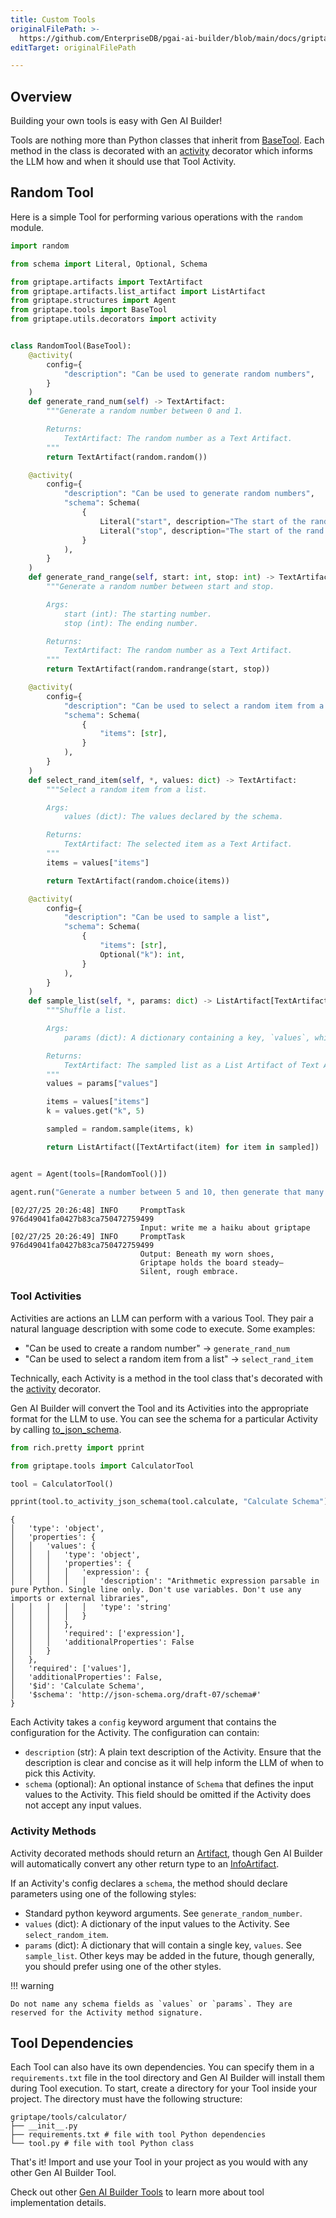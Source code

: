 ```yaml
---
title: Custom Tools
originalFilePath: >-
  https://github.com/EnterpriseDB/pgai-ai-builder/blob/main/docs/griptape-framework/tools/custom-tools/index.md
editTarget: originalFilePath

---
```


## Overview

Building your own tools is easy with Gen AI Builder!

Tools are nothing more than Python classes that inherit from [BaseTool](../../reference/tools/base_tool.mdx).
Each method in the class is decorated with an [activity](../../reference/utils/decorators.mdx#griptape.utils.decorators.activity) decorator which informs the LLM how and when it should use that Tool Activity.

## Random Tool

Here is a simple Tool for performing various operations with the `random` module.

<TabContainer>
<Tab title="Code">

```python
import random

from schema import Literal, Optional, Schema

from griptape.artifacts import TextArtifact
from griptape.artifacts.list_artifact import ListArtifact
from griptape.structures import Agent
from griptape.tools import BaseTool
from griptape.utils.decorators import activity


class RandomTool(BaseTool):
    @activity(
        config={
            "description": "Can be used to generate random numbers",
        }
    )
    def generate_rand_num(self) -> TextArtifact:
        """Generate a random number between 0 and 1.

        Returns:
            TextArtifact: The random number as a Text Artifact.
        """
        return TextArtifact(random.random())

    @activity(
        config={
            "description": "Can be used to generate random numbers",
            "schema": Schema(
                {
                    Literal("start", description="The start of the rand range, inclusive."): int,
                    Literal("stop", description="The start of the rand range, exclusive."): int,
                }
            ),
        }
    )
    def generate_rand_range(self, start: int, stop: int) -> TextArtifact:
        """Generate a random number between start and stop.

        Args:
            start (int): The starting number.
            stop (int): The ending number.

        Returns:
            TextArtifact: The random number as a Text Artifact.
        """
        return TextArtifact(random.randrange(start, stop))

    @activity(
        config={
            "description": "Can be used to select a random item from a list",
            "schema": Schema(
                {
                    "items": [str],
                }
            ),
        }
    )
    def select_rand_item(self, *, values: dict) -> TextArtifact:
        """Select a random item from a list.

        Args:
            values (dict): The values declared by the schema.

        Returns:
            TextArtifact: The selected item as a Text Artifact.
        """
        items = values["items"]

        return TextArtifact(random.choice(items))

    @activity(
        config={
            "description": "Can be used to sample a list",
            "schema": Schema(
                {
                    "items": [str],
                    Optional("k"): int,
                }
            ),
        }
    )
    def sample_list(self, *, params: dict) -> ListArtifact[TextArtifact]:
        """Shuffle a list.

        Args:
            params (dict): A dictionary containing a key, `values`, which contains the values declared by the schema.

        Returns:
            TextArtifact: The sampled list as a List Artifact of Text Artifacts.
        """
        values = params["values"]

        items = values["items"]
        k = values.get("k", 5)

        sampled = random.sample(items, k)

        return ListArtifact([TextArtifact(item) for item in sampled])


agent = Agent(tools=[RandomTool()])

agent.run("Generate a number between 5 and 10, then generate that many animals, sample 3, then randomly select one.")

```

</Tab>

<Tab title="Logs">

```text
[02/27/25 20:26:48] INFO     PromptTask 976d49041fa0427b83ca750472759499        
                             Input: write me a haiku about griptape             
[02/27/25 20:26:49] INFO     PromptTask 976d49041fa0427b83ca750472759499        
                             Output: Beneath my worn shoes,                     
                             Griptape holds the board steady—                   
                             Silent, rough embrace.                             

```

</Tab>
</TabContainer>

### Tool Activities

Activities are actions an LLM can perform with a various Tool. They pair a natural language description with some code to execute. Some examples:

-   "Can be used to create a random number" -> `generate_rand_num`
-   "Can be used to select a random item from a list" -> `select_rand_item`

Technically, each Activity is a method in the tool class that's decorated with the [activity](../../reference/utils/decorators.mdx#griptape.utils.decorators.activity) decorator.

Gen AI Builder will convert the Tool and its Activities into the appropriate format for the LLM to use. You can see the schema for a particular Activity by calling [to_json_schema](../../reference/mixins/activity_mixin.mdx#griptape.mixins.activity_mixin.ActivityMixin.to_activity_json_schema).

<TabContainer>
<Tab title="Code">

```python
from rich.pretty import pprint

from griptape.tools import CalculatorTool

tool = CalculatorTool()

pprint(tool.to_activity_json_schema(tool.calculate, "Calculate Schema"))

```

</Tab>

<Tab title="Logs">

```text
{
│   'type': 'object',
│   'properties': {
│   │   'values': {
│   │   │   'type': 'object',
│   │   │   'properties': {
│   │   │   │   'expression': {
│   │   │   │   │   'description': "Arithmetic expression parsable in pure Python. Single line only. Don't use variables. Don't use any imports or external libraries",
│   │   │   │   │   'type': 'string'
│   │   │   │   }
│   │   │   },
│   │   │   'required': ['expression'],
│   │   │   'additionalProperties': False
│   │   }
│   },
│   'required': ['values'],
│   'additionalProperties': False,
│   '$id': 'Calculate Schema',
│   '$schema': 'http://json-schema.org/draft-07/schema#'
}

```

</Tab>
</TabContainer>

Each Activity takes a `config` keyword argument that contains the configuration for the Activity. The configuration can contain:

-   `description` (str): A plain text description of the Activity. Ensure that the description is clear and concise as it will help inform the LLM of when to pick this Activity.
-   `schema` (optional): An optional instance of `Schema` that defines the input values to the Activity. This field should be omitted if the Activity does not accept any input values.

### Activity Methods

Activity decorated methods should return an [Artifact](../../data/artifacts.mdx), though Gen AI Builder will automatically convert any other return type to an [InfoArtifact](../../data/artifacts.mdx#info).

If an Activity's config declares a `schema`, the method should declare parameters using one of the following styles:

-   Standard python keyword arguments. See `generate_random_number`.
-   `values` (dict): A dictionary of the input values to the Activity. See `select_random_item`.
-   `params` (dict): A dictionary that will contain a single key, `values`. See `sample_list`. Other keys may be added in the future, though generally, you should prefer using one of the other styles.

!!! warning

    Do not name any schema fields as `values` or `params`. They are reserved for the Activity method signature.

## Tool Dependencies

Each Tool can also have its own dependencies. You can specify them in a `requirements.txt` file in the tool directory and Gen AI Builder will install them during Tool execution.
To start, create a directory for your Tool inside your project. The directory must have the following structure:

```
griptape/tools/calculator/
├── __init__.py
├── requirements.txt # file with tool Python dependencies
└── tool.py # file with tool Python class
```

That's it! Import and use your Tool in your project as you would with any other Gen AI Builder Tool.

Check out other [Gen AI Builder Tools](https://github.com/griptape-ai/griptape/tree/main/griptape/tools) to learn more about tool implementation details.
